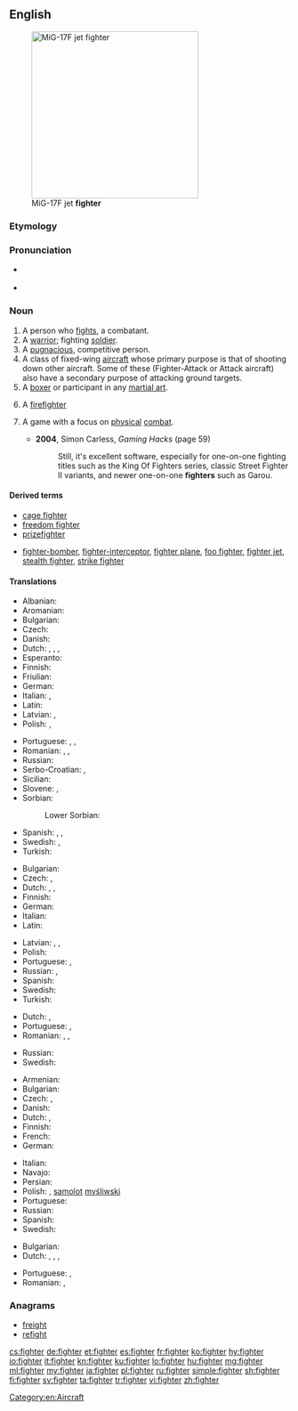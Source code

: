 ==English==

[[Image:MiG-17F Top View.JPG|thumb|right|300px|MiG-17F jet '''fighter''']]

===Etymology===
{{suffix|fight|er|lang=en}}

===Pronunciation===
* {{a|UK}} {{IPA|/faɪ.tə(ɹ)/|lang=en}}
* {{rhymes|aɪtə(r)|lang=en}}

===Noun===
{{en-noun}}

# A person who [[fight]]s, a combatant.
# A [[warrior]]; fighting [[soldier]].
# A [[pugnacious]], competitive person.
# A class of fixed-wing [[aircraft]] whose primary purpose is that of shooting down other aircraft. Some of these (Fighter-Attack or Attack aircraft) also have a secondary purpose of attacking ground targets.
# A [[boxer]] or participant in any [[martial art]].
# {{context|colloquial|lang=en}} A [[firefighter]]
# {{context|video games|lang=en}} A game with a focus on [[physical]] [[combat]].
#* '''2004''', Simon Carless, ''Gaming Hacks'' (page 59)
#*: Still, it's excellent software, especially for one-on-one fighting titles such as the King Of Fighters series, classic Street Fighter II variants, and newer one-on-one '''fighters''' such as Garou.

====Derived terms====
* [[cage fighter]]
* [[freedom fighter]]
* [[prizefighter]]
* {{sense|aircraft}} [[fighter-bomber]], [[fighter-interceptor]], [[fighter plane]], [[foo fighter]], [[fighter jet]], [[stealth fighter]], [[strike fighter]]

====Translations====
{{trans-top|person who fights}}
* Albanian: {{t+|sq|luftëtar|m}}
* Aromanian: {{t|rup|alumtãtor|m}}
* Bulgarian: {{t+|bg|борец|m|sc=Cyrl}}
* Czech: {{t|cs|bojovník|m}}
* Danish: {{t|da|kriger|c}}
* Dutch: {{t+|nl|vechter|m}}, {{t+|nl|strijder|m}}, {{t|nl|kamper|m}}, {{t|nl|bestrijder|m}}
* Esperanto: {{t|eo|batalanto}}
* Finnish: {{t|fi|taistelija}}
* Friulian: {{t|fur|lotadôr|m}}
* German: {{t+|de|Kämpfer|m}}
* Italian: {{t+|it|combattente|m|f}}, {{t+|it|lottatore|m}}
* Latin: {{t|la|bellator}}
* Latvian: {{t|lv|cīnītājs|m}}, {{t|lv|cīnītāja|f}}
* Polish: {{t+|pl|wojownik|m}}, {{t+|pl|bojownik|m}}
{{trans-mid}}
* Portuguese: {{t|pt|lutador|m}}, {{t|pt|lutadora|f}}, {{t+|pt|combatente|m|f}}
* Romanian: {{t+|ro|combatant|m}}, {{t+|ro|luptător|m}}, {{t|ro|combatantă|f}}
* Russian: {{t+|ru|борец|m|tr=boréc}}
* Serbo-Croatian: {{t+|sh|borac|m}}, {{t+|sh|bojovnik|m}}
* Sicilian: {{t|scn|luttaturi|m}}
* Slovene: {{t|sl|bórec|m}}, {{t|sl|bórka|f}}
* Sorbian:
*: Lower Sorbian: {{t|dsb|wójowaŕ|m}}
* Spanish: {{t+|es|guerrero}}, {{t|es|combatiente|m}}, {{t+|es|luchador|m}}
* Swedish: {{t+|sv|kämpe|c}}, {{t|sv|slagskämpe|c}}
* Turkish: {{t+|tr|dövüşçü}}
{{trans-bottom}}

{{trans-top|warrior}}
* Bulgarian: {{t+|bg|боец|m|sc=Cyrl}}
* Czech: {{t|cs|bojovník|m}}, {{t|cs|válečník|m}}
* Dutch: {{t+|nl|krijger|m}}, {{t+|nl|strijder|m}}, {{t|nl|kamper|m}}
* Finnish: {{t+|fi|soturi}}
* German: {{t+|de|Kämpfer|m}}
* Italian: {{t+|it|guerriero|m}}
* Latin: {{t|la|bellātor|m}}
{{trans-mid}}
* Latvian: {{t|lv|karotājs|m}}, {{t|lv|cīnītājs|m}}, {{t|lv|karavīrs|m}}
* Polish: {{t+|pl|żołnierz|m}}
* Portuguese: {{t+|pt|guerreiro|m}}, {{t+|pt|guerreira|f}}
* Russian: {{t+|ru|боец|m|tr=bojéc}}, {{t+|ru|воин|m|tr=vóin}}
* Spanish: {{t+|es|guerrero|m}}
* Swedish: {{t+|sv|krigare|c}}
* Turkish: {{t+|tr|savaşçı}}
{{trans-bottom}}

{{trans-top|pugnacious, competetive person}}
* Dutch: {{t+|nl|vechter|m}}, {{t|nl|kamper|m}}
* Portuguese: {{t|pt|lutador|m}}, {{t|pt|lutadora|f}}
* Romanian: {{t+|ro|luptător|m}}, {{t|ro|persoană combativă|f}}, {{t|ro|persoană bătăioasă|f}}
{{trans-mid}}
* Russian: {{t+|ru|боец|m|tr=bojéc}}
* Swedish: {{t+|sv|kämpe|c}}
{{trans-bottom}}

{{trans-top|aircraft type}}
* Armenian: {{t|hy|կործանիչ|tr=korcaničʿ|sc=Armn}}
* Bulgarian: {{t+|bg|изтребител|m|sc=Cyrl}}
* Czech: {{t+|cs|stíhačka|f}}, {{t|cs|stíhací letoun|m}}
* Danish: {{t|da|kampfly|n}}
* Dutch: {{t+|nl|gevechtsvliegtuig|n}}, {{t+|nl|straaljager}}
* Finnish: {{t+|fi|hävittäjä}}
* French: {{t+|fr|chasseur}}
* German: {{t+|de|Jäger|m}}
{{trans-mid}}
* Italian: {{t+|it|caccia|m}}
* Navajo: {{t|nv|chidí naatʼaʼí dilwoʼí}}
* Persian: {{t+|fa|جنگنده|tr=jangande|sc=fa-Arab}}
* Polish: {{t+|pl|myśliwiec}}, [[samolot]] [[myśliwski]] {{g|m}}
* Portuguese: {{t+|pt|caça}}
* Russian: {{t+|ru|истребитель|m|tr=istrebítel'}}
* Spanish: {{t+|es|caza}}
* Swedish: {{t+|sv|jaktflygplan|n}}
{{trans-bottom}}

{{trans-see|boxer}}

{{trans-top|participant in a martial art}}
* Bulgarian: {{t+|bg|боец|m|sc=Cyrl}}
* Dutch: {{t+|nl|vechter|m}}, {{t|nl|vechtsporter|m}}, {{t|nl|kamper|m}}, {{t|nl|kampvechter|m}}
{{trans-mid}}
* Portuguese: {{t|pt|lutador|m}}, {{t|pt|lutadora|f}}
* Romanian: {{t+|ro|luptător|m}}, {{t+|ro|luptătoare|f}}
{{trans-bottom}}

===Anagrams===
* [[freight#English|freight]]
* [[refight#English|refight]]

[[Category:en:Aircraft]]

[[cs:fighter]]
[[de:fighter]]
[[et:fighter]]
[[es:fighter]]
[[fr:fighter]]
[[ko:fighter]]
[[hy:fighter]]
[[io:fighter]]
[[it:fighter]]
[[kn:fighter]]
[[ku:fighter]]
[[lo:fighter]]
[[hu:fighter]]
[[mg:fighter]]
[[ml:fighter]]
[[my:fighter]]
[[ja:fighter]]
[[pl:fighter]]
[[ru:fighter]]
[[simple:fighter]]
[[sh:fighter]]
[[fi:fighter]]
[[sv:fighter]]
[[ta:fighter]]
[[tr:fighter]]
[[vi:fighter]]
[[zh:fighter]]